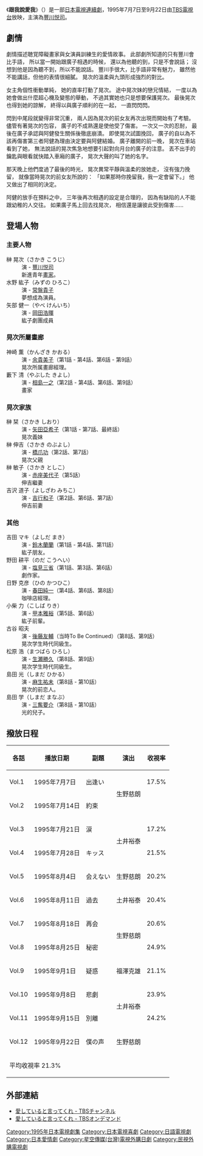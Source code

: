 {{Inappropriate tone|time=2021-02-13T16:33:26+00:00}}
{{Unreferenced|time=2021-06-07T13:35:05+00:00}}
{{影集資訊
| 名稱                 = 跟我說愛我
| 原名                 = 愛していると言ってくれ
| image                =
| caption              = 
| 原創者                = 
| 分類                  = 愛情
| camera               = 
| picture_format       = 
| 每集長               = 大約45分鐘
| 編劇                 = [[北川悦吏子|北川悦吏子]]
| 導演                 = 
| 演出                  = [[豐川悦司|豐川悦司]]<br />[[常盤貴子|常盤貴子]]<br />[[余貴美子|余貴美子]]<br />[[吉行和子|吉行和子]]<br />[[橋爪功|橋爪功]]
| 主題曲                = 
| 拍攝地                = {{日本}}
| 執行製片              = 
| 製片人                = 
| 國家                  = {{JPN}}
| 頻道                  = [[TBS電視台|TBS電視台]]
| 語言                  = [[日語|日語]]
| 播出國家              = {{JPN}}
| 開始                  = 1995年7月7日
| 結束                  = 9月22日
| 集數                 = 11
| 官方網站            = 
| imdb_id            = 
| tv_com_id          = 
}}

《'''跟我說愛我'''》（{{jpn|j=愛していると言ってくれ}}）是一部[[日本|日本]][[電視|電視]][[連續劇|連續劇]]，1995年7月7日至9月22日由[[TBS電視台|TBS電視台]]放映，主演為[[豐川悦司|豐川悦司]]。

==劇情==
劇情描述聴覚障礙畫家與女演員訓練生的愛情故事。
此部劇所知道的只有豐川會比手語，
所以當一開始跟廣子相遇的時候，
還以為他聽的到，只是不會說話；
沒想到他是因為聽不到，所以不能說話。
豐川手很大，比手語非常有魅力，
雖然他不能講話，但他的表情很細膩。
晃次的溫柔與九頭形成強烈的對比。

女主角個性衝動單純，
她的直率打動了晃次。
途中晃次妹的戀兄情結，
一度以為她會做出什麼超心機及變態的舉動，
不過其實她也只是想要保護晃次。
最後晃次也得到她的諒解，
終得以與廣子順利的在一起，
一直閃閃閃。

閃到中尾段就變得非常沉重，
兩人因為晃次的前女友再次出現而開始有了考驗。
儘管有著晃次的包容，
廣子的不成熟還是使他受了傷害。
一次又一次的忍耐，
最後在廣子承認與阿健發生關係後徹底崩潰。
即使晃次試圖挽回，
廣子的自以為不該再傷害第三者阿健為理由決定要與阿健結婚。
廣子離開的前一晚，
晃次在車站看到了她，
無法說話的晃次焦急地想要引起對向月台的廣子的注意。
丟不出手的鑰匙與眼看就快踏入車廂的廣子，
晃次大聲的叫了她的名字。

那天晚上他們度過了最後的時光，
晃次異常平靜與溫柔的放她走，
沒有強力挽留，
就像當時晃次的前女友所說的：
「如果那時你挽留我，我一定會留下。」
他又做出了相同的決定。

阿健的放手在預料之中，
三年後再次相遇的設定是合理的，
因為有缺陷的人不能跟幼稚的人交往。
如果廣子馬上回去找晃次，
相信還是讓彼此受到傷害……

== 登場人物 ==
=== 主要人物 ===
; 榊 晃次（さかき こうじ）
: 演 - [[豐川悦司|豐川悦司]]
: 新進青年[[畫家|畫家]]。
; 水野 紘子（みずの ひろこ）
: 演 - [[常盤貴子|常盤貴子]]
: 夢想成為演員。
; 矢部 健一（やべ けんいち）
: 演 - [[岡田浩暉|岡田浩暉]]
: 紘子劇團成員

=== 晃次所屬畫廊 ===
; 神崎 薫（かんざき かおる）
: 演 - [[余貴美子|余貴美子]]（第1話 - 第4話、第6話 - 第9話）
: 晃次所属畫廊經理。
; 藪下 清（やぶした きよし）
: 演 - [[相島一之|相島一之]]（第2話 - 第4話、第6話、第9話）
: 畫家

=== 晃次家族 ===
; 榊 栞（さかき しおり）
: 演 - [[矢田亞希子|矢田亞希子]]（第1話 - 第7話、最終話）
: 晃次義妹
; 榊 伸吉（さかき のぶよし）
: 演 - [[橋爪功|橋爪功]]（第2話、第7話）
: 晃次父親
; 榊 敏子（さかき としこ）
: 演 - [[赤座美代子|赤座美代子]]（第5話）
: 伸吉繼妻
; 吉沢 道子（よしざわ みちこ）
: 演 - [[吉行和子|吉行和子]]（第2話、第6話、第7話）
: 伸吉前妻

=== 其他 ===
; 吉田 マキ（よしだ まき）
: 演 - [[鈴木蘭蘭|鈴木蘭蘭]]（第1話 - 第4話、第11話）
: 紘子朋友。
; 野田 耕平（のだ こうへい）
: 演 - [[塩見三省|塩見三省]]（第1話、第3話、第6話）
: 劇作家。
; 日野 克彦（ひの かつひこ）
: 演 - [[春田純一|春田純一]]（第4話、第6話、第8話）
: 咖啡店經理。
; 小柴 力（こしば りき）
: 演 - [[甲本雅裕|甲本雅裕]]（第5話、第6話）
: 紘子前輩。
; 古谷 昭夫
: 演 - [[後藤友輔|後藤友輔]]（当時To Be Continued）（第8話、第9話）
: 晃次学生時代同級生。
; 松原 浩（まつばら ひろし）
: 演 - [[生瀬勝久|生瀬勝久]]（第8話、第9話）
: 晃次学生時代同級生。
; 島田 光（しまだ ひかる）
: 演 - [[麻生祐未|麻生祐未]]（第8話 - 第10話）
: 晃次的前恋人。
; 島田 学（しまだ まなぶ）
: 演 - [[三觜要介|三觜要介]]（第8話 - 第10話）
: 光的兒子。

== 撥放日程 ==
{|class="wikitable" style="text-align:center"
|-
!各話!!播放日期	!!副題!!演出!!收視率
|-
|Vol.1||1995年7月{{0}}7日||出逢い||rowspan="2"|生野慈朗||17.5%
|-
|Vol.2||1995年7月14日||約束||{{Color|blue|16.4%}}
|-
|Vol.3||1995年7月21日||涙||rowspan="2"|土井裕泰||17.2%
|-
|Vol.4||1995年7月28日||キッス||21.5%
|-
|Vol.5||1995年8月{{0}}4日||会えない||生野慈朗||20.2%
|-
|Vol.6||1995年8月11日||過去||土井裕泰||20.4%
|-
|Vol.7||1995年8月18日||再会||rowspan="2"|生野慈朗||20.6%
|-
|Vol.8||1995年8月25日||秘密||24.9%
|-
|Vol.9||1995年9月{{0}}1日||疑惑||福澤克雄||21.1%
|-
|Vol.10||1995年9月{{0}}8日||悲劇||rowspan="2"|土井裕泰||23.9%
|-
|Vol.11||1995年9月15日||別離||24.2%
|-
|Vol.12||1995年9月22日||僕の声||生野慈朗||{{Color|red|28.1%}}
|-
!colspan="6"|平均收視率 21.3%
|}

== 外部連結 ==
* [http://www.tbs.co.jp/tbs-ch/item/d0001/ 愛していると言ってくれ - TBSチャンネル] {{Wayback|url=http://www.tbs.co.jp/tbs-ch/item/d0001/ |date=20161015100543 }}
* [https://web.archive.org/web/20160918194002/http://tod.tbs.co.jp/item/1334/ 愛していると言ってくれ - TBSオンデマンド]

{{日劇學院賞最佳作品}}

[[Category:1995年日本電視劇集|Category:1995年日本電視劇集]]
[[Category:日本電視喜劇|Category:日本電視喜劇]]
[[Category:日語電視劇|Category:日語電視劇]]
[[Category:日本愛情劇|Category:日本愛情劇]]
[[Category:星空傳媒(台灣)電視外購日劇|Category:星空傳媒(台灣)電視外購日劇]]
[[Category:民視外購電視劇|Category:民視外購電視劇]]